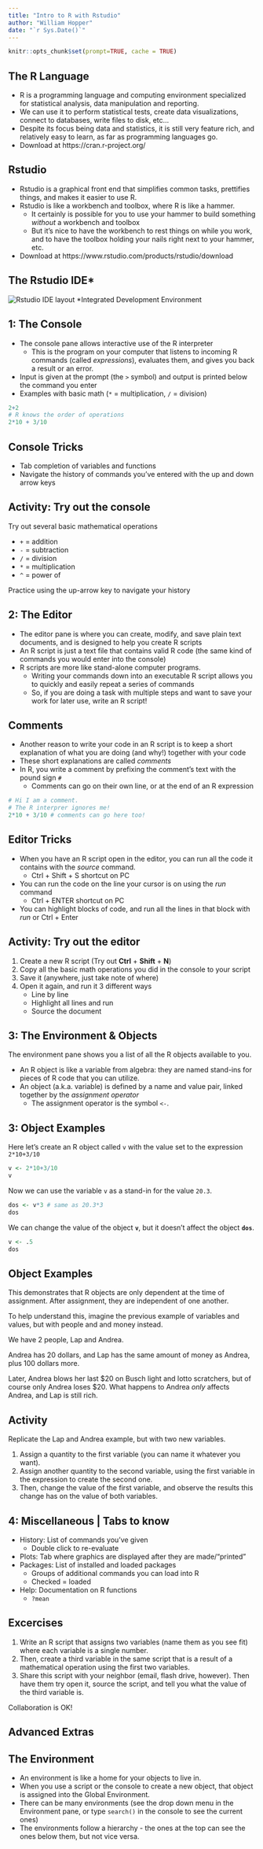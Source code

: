 ```yaml
---
title: "Intro to R with Rstudio"
author: "William Hopper"
date: "`r Sys.Date()`"
---
```


```r
knitr::opts_chunk$set(prompt=TRUE, cache = TRUE) 
```


## The R Language 

- R is a programming language and computing environment specialized for statistical analysis, data manipulation and reporting.
- We can use it to perform statistical tests, create data visualizations, connect to databases, write files to disk, etc...
- Despite its focus being data and statistics, it is still very feature rich, and relatively easy to learn, as far as programming languages go. 
- Download at https://cran.r-project.org/

## Rstudio 

- Rstudio is a graphical front end that simplifies common tasks, prettifies things, and makes it easier to use R. 
- Rstudio is like a workbench and toolbox, where R is like a hammer. 
    - It certainly is possible for you to use your hammer to build something *without* a workbench and toolbox
    - But it's nice to have the workbench to rest things on while you work, and to have the toolbox holding your nails right next to your hammer, etc. 
- Download at https://www.rstudio.com/products/rstudio/download

## The Rstudio IDE*

![Rstudio IDE layout](/images/rstudio.png)
*Integrated Development Environment

## 1: The Console

- The console pane allows interactive use of the R interpreter
    - This is the program on your computer that listens to incoming R commands (called *expressions*), evaluates them, and gives you back a result or an error.
- Input is given at the prompt (the `>` symbol) and output is printed below the command you enter
- Examples with basic math (`*` = multiplication, `/` = division)

```r
2+2
# R knows the order of operations
2*10 + 3/10
```

## Console Tricks

- Tab completion of variables and functions
- Navigate the history of commands you've entered with the up and down arrow keys

## Activity: **Try out the console**

Try out several basic mathematical operations

- `+` = addition
- `-` = subtraction
- `/` = division
- `*` = multiplication
- `^` = power of

Practice using the up-arrow key to navigate your history

## 2: The Editor

- The editor pane is where you can create, modify, and save plain text documents, and is designed to help you create R scripts
- An R script is just a text file that contains valid R code (the same kind of commands you would enter into the console)
- R scripts are more like stand-alone computer programs. 
    - Writing your commands down into an executable R script allows you to quickly and easily repeat a series of commands
    - So, if you are doing a task with multiple steps and want to save your work for later use, write an R script!

## Comments

- Another reason to write your code in an R script is to keep a short explanation of what you are doing (and why!) together with your code
- These short explanations are called *comments*
- In R, you write a comment by prefixing the comment's text with the pound sign `#`
  - Comments can go on their own line, or at the end of an R expression
  
```r
# Hi I am a comment. 
# The R interprer ignores me!
2*10 + 3/10 # comments can go here too!
```

## Editor Tricks

- When you have an R script open in the editor, you can run all the code it contains with the *source* command.
    + Ctrl + Shift + S shortcut on PC 
- You can run the code on the line your cursor is on using the *run* command
    + Ctrl + ENTER shortcut on PC 
- You can highlight blocks of code, and run all the lines in that block with *run*  or Ctrl + Enter

## Activity: **Try out the editor**

1. Create a new R script (Try out **Ctrl** + **Shift** + **N**)
2. Copy all the basic math operations you did in the console to your script
3. Save it (anywhere, just take note of where)
4. Open it again, and run it 3 different ways
    + Line by line
    + Highlight all lines and run 
    + Source the document

## 3: The Environment & Objects

The environment pane shows you a list of all the R objects available to you. 

- An R object is like a variable from algebra: they are named stand-ins for pieces of R code that you can utilize.
- An object (a.k.a. variable) is defined by a name and value pair, linked together by the *assignment operator*
    - The assignment operator is the symbol `<-`. 


## 3: Object Examples {.smaller}

Here let's create an R object called `v` with the value set to the expression `2*10+3/10` 
```r
v <- 2*10+3/10
v
```

Now we can use the variable `v` as a stand-in for the value `20.3`.
```r
dos <- v*3 # same as 20.3*3
dos 
```

We can change the value of the object **`v`**, but it doesn't affect the object **`dos`**.
```r
v <- .5
dos
```

## Object Examples

This demonstrates that R objects are only dependent at the time of assignment. After assignment, they are independent of one another. 

To help understand this, imagine the previous example of variables and values, but with people and and money instead.

We have 2 people, Lap and Andrea.

Andrea has 20 dollars, and Lap has the same amount of money as Andrea, plus 100 dollars more. 

Later, Andrea blows her last $20 on Busch light and lotto scratchers, but of course only Andrea loses $20. What happens to Andrea *only* affects Andrea, and Lap is still rich. 

## Activity

Replicate the Lap and Andrea example, but with two new variables. 

1. Assign a quantity to the first variable (you can name it whatever you want).
2. Assign another quantity to the second variable, using the first variable in the expression to create the second one.
3. Then, change the value of the first variable, and observe the results this change has on the value of both variables. 

## 4: Miscellaneous | Tabs to know

- History: List of commands you've given
    + Double click to re-evaluate
- Plots: Tab where graphics are displayed after they are made/"printed"
- Packages: List of installed and loaded packages
    + Groups of additional commands you can load into R
    + Checked = loaded
- Help: Documentation on R functions
    + `?mean`

## Excercises

1. Write an R script that assigns two variables (name them as you see fit) where each variable is a single number.
2. Then, create a third variable in the same script that is a result of a mathematical operation using the first two variables. 
3. Share this script with your neighbor (email, flash drive, however). Then have them try open it, source the script, and tell you what the value of the third variable is. 


Collaboration is OK!


## Advanced Extras 

## The Environment
- An environment is like a home for your objects to live in. 
- When you use a script or the console to create a new object, that object is assigned into the Global Environment. 
- There can be many environments (see the drop down menu in the Environment pane, or type `search()` in the console to see the current ones)
- The environments follow a hierarchy - the ones at the top can see the ones below them, but not vice versa.
